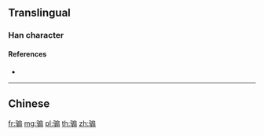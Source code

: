 {{character info/new}}
{{also|騸}}
==Translingual==

===Han character===
{{Han char|rn=187|rad=马|as=10|sn=13|four=|canj=NMISM|ids=⿰马扇}}

====References====
* {{Han ref|kx=1447.241|hdz=74573.020|uh=9A9F|ud=39583}}

----

==Chinese==
{{zh-see|騸}}

[[fr:骟]]
[[mg:骟]]
[[pl:骟]]
[[th:骟]]
[[zh:骟]]